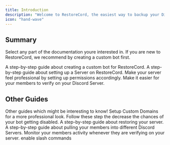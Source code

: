 ```yaml
---
title: Introduction
description: "Welcome to RestoreCord, the easiest way to backup your Discord server!"
icon: "hand-wave"
---
```


## Summary
Select any part of the documentation youre interested in. If you are new to RestoreCord, we recommend by creating a custom bot first. 

<CardGroup cols={2}>
  <Card title="Create a Custom bot" icon="robot" href="/guides/create-custom-bot">
    A step-by-step guide about creating a custom bot for RestoreCord.
  </Card>
  <Card title="Create a Server" icon="server" href="/guides/create-server">
    A step-by-step guide about setting up a Server on RestoreCord.
  </Card>
  <Card title="Setup channel permissions" icon="lock" href="/guides/setup-permissions">
    Make your server feel professional by setting up permissions accordingly.
  </Card>
  <Card title="Create a verify message" icon="border-top-left" href="/guides/create-verify-message">
    Make it easier for your members to verify on your Discord Server.
  </Card>
</CardGroup>

>
## Other Guides
Other guides which might be interesting to know!
<CardGroup cols={2}>
  <Card title="Custom Domain" icon="link-simple" href="/guides/custom-domain">
    Setup Custom Domains for a more professional look.
  </Card>
  <Card title="Secure your bot" icon="shield" href="/guides/secure-bot">
    Follow these step the decrease the chances of your bot getting disabled.
  </Card>
  <Card title="How to Restore a Server" icon="rotate-left" href="/guides/restore-server">
    A step-by-step guide about restoring your server.
  </Card>
  <Card title="How to Pull your Members" icon="users-medical" href="/guides/pull-members">
    A step-by-step guide about pulling your members into different Discord Servers.
  </Card>
  <Card title="Setup Webhook Logs" icon="objects-align-left" href="/guides/webhook-logs">
    Monitor your members activity whenever they are verifying on your server.
  </Card>
  <Card title="Setup Slash Commands" icon="terminal" href="/guides/setup-slashcommand">
    enable slash commands
  </Card>
</CardGroup>